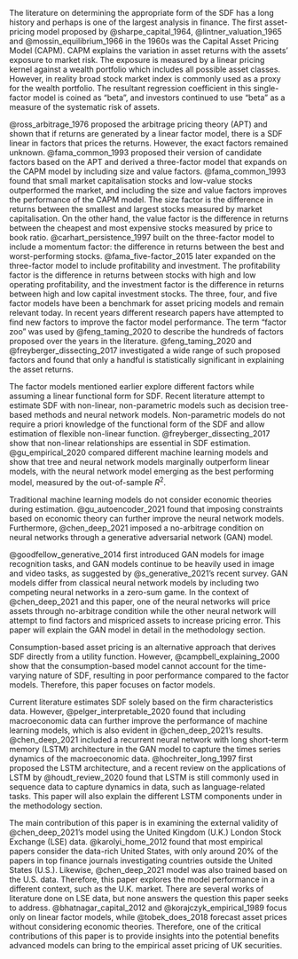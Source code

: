 <!-- # Literature Review -->

<!-- Explain the current literature on the issue
Highlighting the gap in the literature
Explain clearly how your research contribute to
the topic -->

<!-- The asset pricing model explains the differences in asset
returns and risk-free returns through a risk exposure to the
asset pricing kernel called the stochastic discount factor
(SDF). However, it remains an empirical challenge to
estimate the SDF. The challenge in estimating SDF comes in
three aspects. (1) Estimating the functional form of the
SDF, (2) selecting the correct factor and (3) selecting the
right assets for estimation (portfolio construction).
-->

The literature on determining the appropriate form of the
SDF has a long history and perhaps is one of the largest
analysis in finance. The first asset-pricing model proposed by
@sharpe_capital_1964, @lintner_valuation_1965 and
@mossin_equilibrium_1966 in the 1960s was the
Capital Asset Pricing Model (CAPM).
CAPM explains the variation in asset
returns with the assets' exposure to market risk.
The exposure is measured by a linear pricing kernel against
a wealth portfolio which includes all possible asset
classes. However, in reality broad stock market index is
commonly used as a proxy for the wealth portfolio.
The resultant regression coefficient in this single-factor
model is coined as “beta”, and investors continued to use
“beta” as a measure of the systematic risk of assets.

@ross_arbitrage_1976 proposed the arbitrage pricing theory
(APT) and shown that if returns are generated by a linear
factor model, there is a SDF linear in factors that prices
the returns. However, the exact factors remained unknown.
@fama_common_1993 proposed their version of candidate
factors based on the APT and derived a three-factor model that
expands on the CAPM model by including size and value
factors.
@fama_common_1993 found that small market capitalisation
stocks and low-value stocks outperformed the market, and
including the size and value factors improves the
performance of the CAPM model.
The size factor is the difference in returns between the
smallest and largest stocks measured by market capitalisation.
On the other hand, the value factor is the difference in
returns between the cheapest and
most expensive stocks measured by price to book ratio.
@carhart_persistence_1997 built on the three-factor model
to include a momentum factor: the difference
in returns between the best and worst-performing stocks.
@fama_five-factor_2015 later expanded on the three-factor model to
include profitability and investment. The profitability
factor is the difference in returns between stocks with high
and low operating profitability, and the investment factor is
the difference in returns between high and low capital
investment stocks. The three, four, and five factor models
have been a benchmark for asset pricing models and
remain relevant today. 
In recent years different research papers have attempted to
find new factors to improve the factor model performance.
The term "factor zoo" was used by @feng_taming_2020 to
describe the hundreds of factors proposed over the years in
the literature.
@feng_taming_2020 and @freyberger_dissecting_2017
investigated a wide range of such proposed factors and found
that only a handful is
statistically significant in explaining the asset returns.

The factor models mentioned earlier explore different
factors while assuming a linear functional form for SDF.
Recent literature attempt to estimate SDF
with non-linear, non-parametric models such as decision tree-based methods and
neural network models. Non-parametric models do not require
a priori knowledge of the functional form of the SDF and
allow estimation of flexible non-linear function.
@freyberger_dissecting_2017 show that
non-linear relationships are essential in SDF estimation.
@gu_empirical_2020 compared different
machine learning models and show that tree and neural
network models marginally outperform linear models,
with the neural network model emerging as the best performing model,
measured by the out-of-sample $R^2$.

Traditional machine learning models do not 
consider economic theories during estimation.
@gu_autoencoder_2021 found that imposing
constraints based on economic theory can further improve
the neural network models.
Furthermore, @chen_deep_2021 imposed a no-arbitrage condition on neural
networks through a generative adversarial network (GAN)
model.

@goodfellow_generative_2014 first introduced GAN models for image recognition tasks,
and GAN models continue to be heavily used in image and video tasks,
as suggested by @s_generative_2021's recent survey.
GAN models differ from classical neural network models by including two
competing neural networks in a zero-sum game. In the context
of @chen_deep_2021 and this paper, one of the neural
networks will price assets through no-arbitrage condition while the
other neural network will attempt to find factors and
mispriced assets to increase pricing error.
This paper will explain the GAN model in detail in the methodology section.

Consumption-based asset pricing is an alternative approach
that derives SDF directly from a utility function. However, 
@campbell_explaining_2000 show that the consumption-based model
cannot account for the time-varying
nature of SDF, resulting in poor performance compared to
the factor models. Therefore, this paper focuses on
factor models.

Current literature estimates SDF solely based on the
firm characteristics data. However, 
@pelger_interpretable_2020 found that
including macroeconomic data can further improve the
performance of machine learning models, which is also
evident in @chen_deep_2021's results.
@chen_deep_2021 included a recurrent neural network with
long short-term memory (LSTM) architecture in the GAN model
to capture the times series dynamics of the macroeconomic data.
@hochreiter_long_1997 first proposed the LSTM architecture, and a recent
review on the applications of LSTM by @houdt_review_2020
found that LSTM is still commonly used in sequence data to
capture dynamics in data, such as language-related tasks.
This paper will also explain the different LSTM components under
in the methodology section.

The main contribution of this paper is in examining the
external validity of @chen_deep_2021's model using the
United Kingdom (U.K.) London Stock Exchange (LSE) data.
@karolyi_home_2012 found that most
empirical papers consider the data-rich United States, with
only around 20% of the papers in top finance journals
investigating countries outside the United States (U.S.).
Likewise, @chen_deep_2021 model was also
trained based on the U.S. data.
Therefore, this paper explores the model performance in a
different context, such as the U.K. market.
There are several works of literature done on LSE data,
but none answers the question this paper seeks to address.
@bhatnagar_capital_2012 and 
@korajczyk_empirical_1989 focus only on
linear factor models, while @tobek_does_2018
forecast asset prices without considering economic theories.
Therefore, one of the critical contributions of this paper
is to provide insights into the potential benefits advanced
models can bring to the empirical asset pricing of UK
securities.

